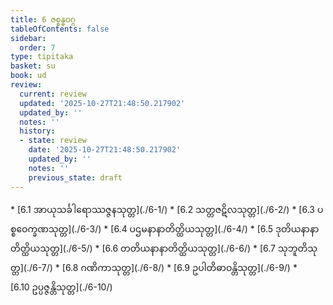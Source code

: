 ```yaml
---
title: 6 ဇစ္စန္ဓဝဂ္ဂ
tableOfContents: false
sidebar:
  order: 7
type: tipitaka
basket: su
book: ud
review:
  current: review
  updated: '2025-10-27T21:48:50.217902'
  updated_by: ''
  notes: ''
  history:
  - state: review
    date: '2025-10-27T21:48:50.217902'
    updated_by: ''
    notes: ''
    previous_state: draft
---
```



<ReviewStatus review={frontmatter.review} showDetails={true} />

<HypothesisAnnotation frontmatter={frontmatter} />

<DynamicBreadcrumb />



<TableOfContents book="ud" section="6">
* [6.1 အာယုသင်္ခါရောဿဇ္ဇနသုတ္တ](./6-1/)
* [6.2 သတ္တဇဋိလသုတ္တ](./6-2/)
* [6.3 ပစ္စဝေက္ခဏသုတ္တ](./6-3/)
* [6.4 ပဌမနာနာတိတ္ထိယသုတ္တ](./6-4/)
* [6.5 ဒုတိယနာနာတိတ္ထိယသုတ္တ](./6-5/)
* [6.6 တတိယနာနာတိတ္ထိယသုတ္တ](./6-6/)
* [6.7 သုဘူတိသုတ္တ](./6-7/)
* [6.8 ဂဏိကာသုတ္တ](./6-8/)
* [6.9 ဥပါတိဓာဝန္တိသုတ္တ](./6-9/)
* [6.10 ဥပ္ပဇ္ဇန္တိသုတ္တ](./6-10/)
</TableOfContents>
